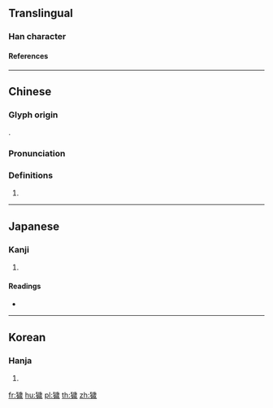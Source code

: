 {{character info/new}}
==Translingual==

===Han character===
{{Han char|rn=94|rad=犬|as=13|sn=16|four=41253|canj=KHYMH|ids=⿰犭歲}}

====References====
{{Han ref|kx=0719.270|dkj=20728|dj=1131.030|hdz=21371.070|uh=7369}}

----

==Chinese==
{{zh-forms|s=𤞃}}

===Glyph origin===
{{Han etym}}
{{Han compound|犬|alt=犭|歲|ls=psc|c1=s|c2=p|t1=dog}}.

===Pronunciation===
{{zh-pron
|m=huì
|c=wai3
|mc=y
|oc=y
|cat=n
}}

===Definitions===
{{zh-hanzi}}

# {{zh-only|獩貊}}

----

==Japanese==

===Kanji===
{{ja-kanji|grade=|rs=犬13}}

# {{defn|lang=ja|sort=犬13}}

====Readings====
* {{ja-readings|on=[[わい]] (wai), [[え]] (e)|kun=}}

----

==Korean==

===Hanja===
{{ko-hanja|hangeul=예|eumhun=|rv=ye|mr=ye|y=yey}}

# {{defn|lang=ko|sort=犬13}}

[[fr:獩]]
[[hu:獩]]
[[pl:獩]]
[[th:獩]]
[[zh:獩]]